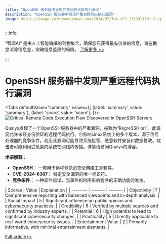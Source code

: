 ```yaml
---
title: "OpenSSH 服务器中发现严重远程代码执行漏洞"
description: "OpenSSH 服务器中发现严重远程代码执行漏洞"
image: https://image.informedainews.com/2024/07/Tec-sP2-1719911131-0.jpg
---
```



:::info

“智闻AI“ 是由人工智能编撰的刊物集合，确保您只获得最有价值的信息，旨在助您消除信息差，突破信息茧房的局限。  [了解更多 >>](/)

:::

# OpenSSH 服务器中发现严重远程代码执行漏洞


<Tabs
	defaultValue="summary"
	values={[
	{label: 'summary', value: 'summary'},
	{label: 'score', value: 'score'},
]}>
<TabItem value="summary">
<img
  src="https://image.informedainews.com/2024/07/Tec-sP2-1719911131-0.jpg"
  alt="Critical Remote Code Execution Flaw Discovered in OpenSSH Servers"
/>



Qualys发现了一个OpenSSH服务器中的严重漏洞，被称为“RegreSSHion”。此漏洞允许未经身份验证的远程代码执行。它影响Linux系统上的多个版本，源于信号处理器的竞争条件。利用此漏洞可能导致系统接管、恶意软件安装和数据篡改。攻击者可能利用受感染的系统在网络内传播。详情请访问Qualys的博客。

**术语解释：**
- **OpenSSH：** 一套用于远程登录的安全网络工具套件。
- **CVE-2024-6387：** 特定安全漏洞的唯一标识符。
- **竞争条件：** 一种软件错误，当事件的时序影响程序的正确功能时发生。
</TabItem>
<TabItem value="score">
	| Scores     | Value   | Explanation |
	| -------- | ------- | ------- |
	| Objectivity  | 7    | Comprehensive reporting with balanced viewpoints and in-depth analysis.    |
	| Social Impact | 5     | Significant influence on public opinion and cybersecurity practices.    |
	| Credibility    | 6    | Verified by multiple sources and confirmed by industry experts.    |
	| Potential    | 6    | High potential to lead to significant cybersecurity changes.    |
	| Practicality    | 5    | Directly applicable to real-world cybersecurity issues.    |
	| Entertainment Value    | 2    | Primarily informative, with minimal entertainment elements.    |
</TabItem>
</Tabs>

[Full article>>](https://www.cnbeta.com.tw/articles/tech/1436744.htm)
